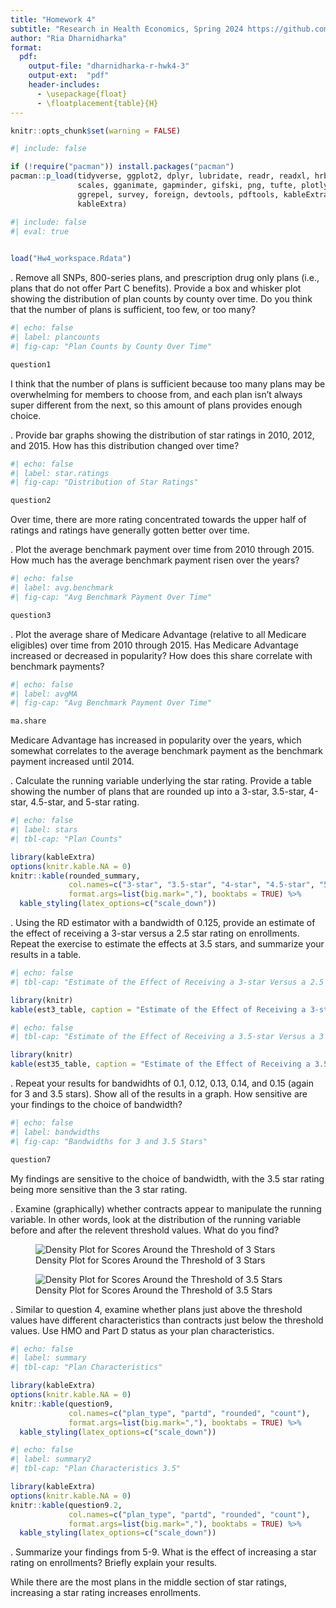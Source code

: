 ```yaml
---
title: "Homework 4"
subtitle: "Research in Health Economics, Spring 2024 https://github.com/riadharnidharka/Econ470HW4"
author: "Ria Dharnidharka"
format:
  pdf:
    output-file: "dharnidharka-r-hwk4-3"
    output-ext:  "pdf"
    header-includes:
      - \usepackage{float}
      - \floatplacement{table}{H}
---
```

```r
knitr::opts_chunk$set(warning = FALSE)
```

```r
#| include: false

if (!require("pacman")) install.packages("pacman")
pacman::p_load(tidyverse, ggplot2, dplyr, lubridate, readr, readxl, hrbrthemes, fixest,
               scales, gganimate, gapminder, gifski, png, tufte, plotly, OECD,
               ggrepel, survey, foreign, devtools, pdftools, kableExtra, modelsummary,
               kableExtra)
```
```r
#| include: false
#| eval: true

 
load("Hw4_workspace.Rdata")
```
\newpage

\vspace{.2in}
\noindent 1. Remove all SNPs, 800-series plans, and prescription drug only plans (i.e., plans that do not offer Part C benefits). Provide a box and whisker plot showing the distribution of plan counts by county over time. Do you think that the number of plans is sufficient, too few, or too many?

```r
#| echo: false
#| label: plancounts
#| fig-cap: "Plan Counts by County Over Time"

question1
```

I think that the number of plans is sufficient because too many plans may be overwhelming for members to choose from, and each plan isn't always super different from the next, so this amount of plans provides enough choice. 

\newpage
\vspace{.2in}
\noindent 2. Provide bar graphs showing the distribution of star ratings in 2010, 2012, and 2015. How has this distribution changed over time?

```r
#| echo: false
#| label: star.ratings
#| fig-cap: "Distribution of Star Ratings"

question2
```

Over time, there are more rating concentrated towards the upper half of ratings and ratings have generally gotten better over time. 

\newpage
\vspace{.2in}
\noindent 3. Plot the average benchmark payment over time from 2010 through 2015. How much has the average benchmark payment risen over the years?

```r
#| echo: false
#| label: avg.benchmark
#| fig-cap: "Avg Benchmark Payment Over Time"

question3
```


\newpage
\vspace{.2in}
\noindent 4. Plot the average share of Medicare Advantage (relative to all Medicare eligibles) over time from 2010 through 2015. Has Medicare Advantage increased or decreased in popularity? How does this share correlate with benchmark payments?

```r
#| echo: false
#| label: avgMA
#| fig-cap: "Avg Benchmark Payment Over Time"

ma.share
```

Medicare Advantage has increased in popularity over the years, which somewhat correlates to the average benchmark payment as the benchmark payment increased until 2014. 

\newpage
\vspace{.2in}
\noindent 5. Calculate the running variable underlying the star rating. Provide a table showing the number of plans that are rounded up into a 3-star, 3.5-star, 4-star, 4.5-star, and 5-star rating.

```r
#| echo: false
#| label: stars
#| tbl-cap: "Plan Counts"

library(kableExtra)
options(knitr.kable.NA = 0)
knitr::kable(rounded_summary, 
             col.names=c("3-star", "3.5-star", "4-star", "4.5-star", "5-star"),
             format.args=list(big.mark=","), booktabs = TRUE) %>%
  kable_styling(latex_options=c("scale_down"))

```
\newpage

\vspace{.2in}
\noindent 6. Using the RD estimator with a bandwidth of 0.125, provide an estimate of the effect of receiving a 3-star versus a 2.5 star rating on enrollments. Repeat the exercise to estimate the effects at 3.5 stars, and summarize your results in a table.
```r
#| echo: false
#| tbl-cap: "Estimate of the Effect of Receiving a 3-star Versus a 2.5 Star Rating on Enrollments"

library(knitr)
kable(est3_table, caption = "Estimate of the Effect of Receiving a 3-star Versus a 2.5 Star Rating on Enrollments", booktabs = TRUE)
```

```r
#| echo: false
#| tbl-cap: "Estimate of the Effect of Receiving a 3.5-star Versus a 3 Star Rating on Enrollments"

library(knitr)
kable(est35_table, caption = "Estimate of the Effect of Receiving a 3.5-star Versus a 3 Star Rating on Enrollments", booktabs = TRUE)
```


\newpage
\vspace{.2in}
\noindent 7. Repeat your results for bandwidhts of 0.1, 0.12, 0.13, 0.14, and 0.15 (again for 3 and 3.5 stars). Show all of the results in a graph. How sensitive are your findings to the choice of bandwidth?

```r
#| echo: false
#| label: bandwidths
#| fig-cap: "Bandwidths for 3 and 3.5 Stars"

question7
```

My findings are sensitive to the choice of bandwidth, with the 3.5 star rating being more sensitive than the 3 star rating. 

\newpage
\vspace{.2in}
\noindent 8. Examine (graphically) whether contracts appear to manipulate the running variable. In other words, look at the distribution of the running variable before and after the relevent threshold values. What do you find?

![Density Plot for Scores Around the Threshold of 3 Stars](density_plot_3.png)

![Density Plot for Scores Around the Threshold of 3.5 Stars](density_plot_3.5.png)


\newpage
\vspace{.2in}
\noindent 9. Similar to question 4, examine whether plans just above the threshold values have different characteristics than contracts just below the threshold values. Use HMO and Part D status as your plan characteristics.

```r
#| echo: false
#| label: summary
#| tbl-cap: "Plan Characteristics"

library(kableExtra)
options(knitr.kable.NA = 0)
knitr::kable(question9, 
             col.names=c("plan_type", "partd", "rounded", "count"),
             format.args=list(big.mark=","), booktabs = TRUE) %>%
  kable_styling(latex_options=c("scale_down"))

```

```r
#| echo: false
#| label: summary2
#| tbl-cap: "Plan Characteristics 3.5"

library(kableExtra)
options(knitr.kable.NA = 0)
knitr::kable(question9.2, 
             col.names=c("plan_type", "partd", "rounded", "count"),
             format.args=list(big.mark=","), booktabs = TRUE) %>%
  kable_styling(latex_options=c("scale_down"))

```
\newpage
\newpage
\vspace{.2in}
\noindent 10. Summarize your findings from 5-9. What is the effect of increasing a star rating on enrollments? Briefly explain your results.

While there are the most plans in the middle section of star ratings, increasing a star rating increases enrollments. 

